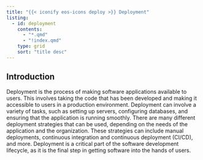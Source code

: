 ```yaml
---
title: "{{< iconify eos-icons deploy >}} Deployment"
listing:
  - id: deployment
    contents:
      - "*.qmd"
      - "!index.qmd"
    type: grid
    sort: "title desc"
---
```


## Introduction

Deployment is the process of making software applications available to users. This involves taking the code that has been developed and making it accessible to users in a production environment. Deployment can involve a variety of tasks, such as setting up servers, configuring databases, and ensuring that the application is running smoothly. There are many different deployment strategies that can be used, depending on the needs of the application and the organization. These strategies can include manual deployments, continuous integration and continuous deployment (CI/CD), and more. Deployment is a critical part of the software development lifecycle, as it is the final step in getting software into the hands of users.

::: {#deployment}
:::